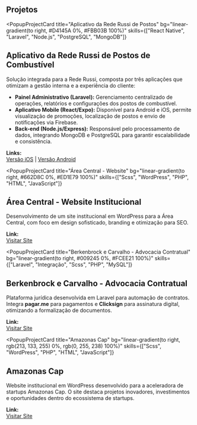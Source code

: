 
## Projetos

<PopupProjectCard
  title="Aplicativo da Rede Russi de Postos"
  bg="linear-gradient(to right, #D4145A 0%, #FBB03B 100%)"
  skills={["React Native", "Laravel", "Node.js", "PostgreSQL", "MongoDB"]}
>
  ## Aplicativo da Rede Russi de Postos de Combustível
  Solução integrada para a Rede Russi, composta por três aplicações que otimizam
  a gestão interna e a experiência do cliente:
  <ul>
    <li>
      <strong>Painel Administrativo (Laravel):</strong> Gerenciamento centralizado de operações,
      relatórios e configurações dos postos de combustível.
    </li>
    <li>
      <strong>Aplicativo Mobile (React/Expo):</strong> Disponível para Android e iOS, permite
      visualização de promoções, localização de postos e envio de notificações via Firebase.
    </li>
    <li>
      <strong>Back-end (Node.js/Express):</strong> Responsável pelo processamento de dados,
      integrando MongoDB e PostgreSQL para garantir escalabilidade e consistência.
    </li>
  </ul>
  
  <strong>Links:</strong><br/>
  <a className="popup-link" href="https://apps.apple.com/br/app/rede-russi/id1410137373" target="_blank">Versão iOS</a> |
  <a className="popup-link" href="https://play.google.com/store/apps/details?id=com.giorgiofellipe.rederussi&amp;hl=pt_BR" target="_blank">Versão Android</a>
</PopupProjectCard>

<PopupProjectCard
  title="Área Central - Website"
  bg="linear-gradient(to right, #662D8C 0%, #ED1E79 100%)"
  skills={["Scss", "WordPress", "PHP", "HTML", "JavaScript"]}
>
  ## Área Central - Website Institucional
  Desenvolvimento de um site institucional em WordPress para a Área Central,
  com foco em design sofisticado, branding e otimização para SEO.

  <strong>Link:</strong><br/>
  <a className="popup-link" href="https://www.areacentral.com.br/" target="_blank">Visitar Site</a>
</PopupProjectCard>

<PopupProjectCard
  title="Berkenbrock e Carvalho - Advocacia Contratual"
  bg="linear-gradient(to right, #009245 0%, #FCEE21 100%)"
  skills={["Laravel", "Integração", "Scss", "PHP", "MySQL"]}
>
  ## Berkenbrock e Carvalho - Advocacia Contratual
  Plataforma jurídica desenvolvida em Laravel para automação de contratos.
  Integra <strong>pagar.me</strong> para pagamentos e <strong>Clicksign</strong> para assinatura digital,
  otimizando a formalização de documentos.

  <strong>Link:</strong><br/>
  <a className="popup-link" href="https://sistemamutuo.com.br/sign-in" target="_blank">Visitar Site</a>
</PopupProjectCard>

<PopupProjectCard
  title="Amazonas Cap"
  bg="linear-gradient(to right, rgb(213, 133, 255) 0%, rgb(0, 255, 238) 100%)"
  skills={["Scss", "WordPress", "PHP", "HTML", "JavaScript"]}
>
  ## Amazonas Cap
  Website institucional em WordPress desenvolvido para a aceleradora de startups Amazonas Cap.
  O site destaca projetos inovadores, investimentos e oportunidades dentro do ecossistema de startups.

  <strong>Link:</strong><br/>
  <a className="popup-link" href="https://amazonascap.com.br/" target="_blank">Visitar Site</a>
</PopupProjectCard>
